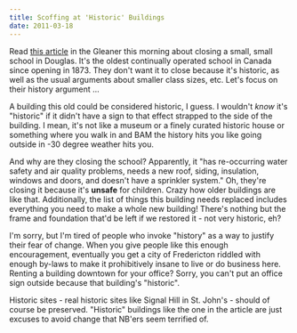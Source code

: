 ```yaml
---
title: Scoffing at 'Historic' Buildings
date: 2011-03-18
---
```



Read [this article](http://dailygleaner.canadaeast.com/rss/article/1390082?utm_source=twitterfeed&utm_medium=twitter) in the Gleaner this morning about closing a small, small school in Douglas. It's the oldest continually operated school in Canada since opening in 1873. They don't want it to close because it's historic, as well as the usual arguments about smaller class sizes, etc. Let's focus on their history argument ...

A building this old could be considered historic, I guess. I wouldn't&nbsp;_know_ it's "historic" if it didn't have a sign to that effect strapped to the side of the building. I mean, it's not like a museum or a finely curated historic house or something where you walk in and BAM the history hits you like going outside in -30 degree weather hits you.

And why are they closing the school? Apparently, it "has re-occurring water safety and air quality problems, needs a new roof, siding, insulation, windows and doors, and doesn't have a sprinkler system." Oh, they're closing it because it's **unsafe** for children. Crazy how older buildings are like that. Additionally, the list of things this building needs replaced includes everything you need to make a whole new building! There's nothing but the frame and foundation that'd be left if we restored it - not very historic, eh?

I'm sorry, but I'm tired of people who invoke "history" as a way to justify their fear of change. When you give people like this enough encouragement, eventually you get a city of Fredericton riddled with enough by-laws to make it&nbsp;prohibitively&nbsp;insane to live or do business here. Renting a building downtown for your office? Sorry, you can't put an office sign outside because that building's "historic".

Historic sites - real historic sites like Signal Hill in St. John's - should of course be preserved. "Historic" buildings like the one in the article are just excuses to avoid change that NB'ers seem terrified of.


  
